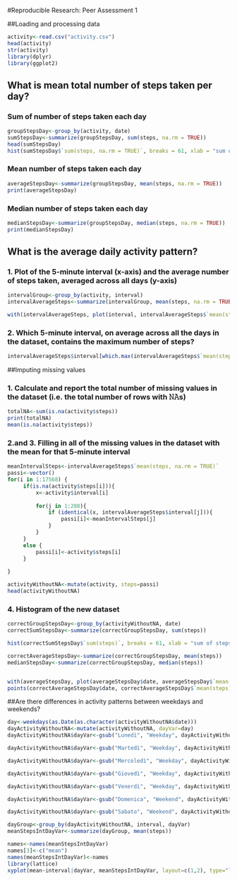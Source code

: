#Reproducible Research: Peer Assessment 1

##Loading and processing data

```r
activity<-read.csv("activity.csv") 
head(activity) 
str(activity)
library(dplyr)
library(ggplot2)
```

## What is mean total number of steps taken per day?

### Sum of number of steps taken each day
```r
groupStepsDay<-group_by(activity, date)
sumStepsDay<-summarize(groupStepsDay, sum(steps, na.rm = TRUE))
head(sumStepsDay)
hist(sumStepsDay$`sum(steps, na.rm = TRUE)`, breaks = 61, xlab = "sum of steps per day", main = "Histogram of steps per day")
```
### Mean number of steps taken each day
```r
averageStepsDay<-summarize(groupStepsDay, mean(steps, na.rm = TRUE))
print(averageStepsDay)
```
### Median number of steps taken each day
```r
medianStepsDay<-summarize(groupStepsDay, median(steps, na.rm = TRUE))
print(medianStepsDay)
```

## What is the average daily activity pattern?
### 1. Plot of the 5-minute interval (x-axis) and the average number of steps taken, averaged across all days (y-axis)
```r
intervalGroup<-group_by(activity, interval)
intervalAverageSteps<-summarize(intervalGroup, mean(steps, na.rm = TRUE))

with(intervalAverageSteps, plot(interval, intervalAverageSteps$`mean(steps, na.rm = TRUE)`, type = "l", xlab = "Interval (min)", ylab = "Average number of steps", main = "Average number of steps taken in 5-minute interval across all days"))
```

### 2. Which 5-minute interval, on average across all the days in the dataset, contains the maximum number of steps?
```r
intervalAverageSteps$interval[which.max(intervalAverageSteps$`mean(steps, na.rm = TRUE)`)]
```


##Imputing missing values

### 1. Calculate and report the total number of missing values in the dataset (i.e. the total number of rows with 𝙽𝙰s)
```r
totalNA<-sum(is.na(activity$steps))
print(totalNA)
mean(is.na(activity$steps))
```

### 2.and 3. Filling in all of the missing values in the dataset with the mean for that 5-minute interval

```r

meanIntervalSteps<-intervalAverageSteps$`mean(steps, na.rm = TRUE)`
passi<-vector()
for(i in 1:17568) {
     if(is.na(activity$steps[i])){
         x<-activity$interval[i]
         
         for(j in 1:288){
             if (identical(x, intervalAverageSteps$interval[j])){
                 passi[i]<-meanIntervalSteps[j]
             }
         }
     }
     else {
         passi[i]<-activity$steps[i]
     }
     
}

activityWithoutNA<-mutate(activity, steps=passi)
head(activityWithoutNA)
```
### 4. Histogram of the new dataset
```r
correctGroupStepsDay<-group_by(activityWithoutNA, date)
correctSumStepsDay<-summarize(correctGroupStepsDay, sum(steps))

hist(correctSumStepsDay$`sum(steps)`, breaks = 61, xlab = "sum of steps per day", main = "Histogram of steps per day without NAs")

correctAverageStepsDay<-summarize(correctGroupStepsDay, mean(steps))
medianStepsDay<-summarize(correctGroupStepsDay, median(steps))


with(averageStepsDay, plot(averageStepsDay$date, averageStepsDay$`mean(steps, na.rm = TRUE)`, pch=19, col="black"))
points(correctAverageStepsDay$date, correctAverageStepsDay$`mean(steps)`, col="red")
```


##Are there differences in activity patterns between weekdays and weekends?

```r
day<-weekdays(as.Date(as.character(activityWithoutNA$date)))
dayActivityWithoutNA<-mutate(activityWithoutNA, dayVar=day)
dayActivityWithoutNA$dayVar<-gsub("Lunedì", "Weekday", dayActivityWithoutNA$dayVar)

dayActivityWithoutNA$dayVar<-gsub("Martedì", "Weekday", dayActivityWithoutNA$dayVar)

dayActivityWithoutNA$dayVar<-gsub("Mercoledì", "Weekday", dayActivityWithoutNA$dayVar)

dayActivityWithoutNA$dayVar<-gsub("Giovedì", "Weekday", dayActivityWithoutNA$dayVar)

dayActivityWithoutNA$dayVar<-gsub("Venerdì", "Weekday", dayActivityWithoutNA$dayVar)

dayActivityWithoutNA$dayVar<-gsub("Domenica", "Weekend", dayActivityWithoutNA$dayVar)

dayActivityWithoutNA$dayVar<-gsub("Sabato", "Weekend", dayActivityWithoutNA$dayVar)

dayGroup<-group_by(dayActivityWithoutNA, interval, dayVar)
meanStepsIntDayVar<-summarize(dayGroup, mean(steps))

names<-names(meanStepsIntDayVar)
names[3]<-c("mean")
names(meanStepsIntDayVar)<-names
library(lattice)
xyplot(mean~interval|dayVar, meanStepsIntDayVar, layout=c(1,2), type="l", xlab = "Interval", ylab = "Average number of steps")
```

